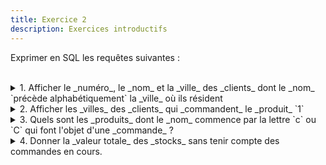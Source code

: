 ```yaml
---
title: Exercice 2
description: Exercices introductifs
---
```



Exprimer en SQL les requêtes suivantes :

<br/>

<details>
<summary>1. Afficher le _numéro_, le _nom_ et la _ville_ des _clients_ dont le _nom_ `précède alphabétiquement` la _ville_ où ils résident</summary>

<SQLiteQuery
 sqliteDB="public/sample/ecommerce/ecommerce-fr-erd-v2.sqlite"
 title="Clients"
 query="
    SELECT c.numero, c.nom, c.ville
    FROM Clients c
    WHERE c.nom < c.ville
"
/>

</details>

<details>
<summary>2. Afficher les _villes_ des _clients_ qui _commandent_ le _produit_ `1`</summary>

<SQLiteQuery
 sqliteDB="public/sample/ecommerce/ecommerce-fr-erd-v2.sqlite"
 title="Clients"
 query= {`
 SELECT C.ville FROM Clients C WHERE C.numero IN (
    SELECT COM.numeroClient FROM Commandes COM WHERE COM.numero IN (
        SELECT D.numeroCommande FROM Details D WHERE D.numeroProduit = 1
    )
);
`}
/>

</details>

<details>
<summary>3. Quels sont les _produits_ dont le _nom_ commence par la lettre `c` ou `C` qui font l'objet d'une _commande_ ?</summary>

<SQLiteQuery
 sqliteDB="public/sample/ecommerce/ecommerce-fr-erd-v2.sqlite"
 title="Produits"
 query= {`
    SELECT P.numero, P.nom 
    FROM Produits P 
    WHERE 
        ( P.nom LIKE 'c%' OR P.nom LIKE 'C%' )
        AND P.numero IN ( SELECT D.numeroProduit FROM Details D );
`}
/>

</details>


<details>
<summary>4. Donner la _valeur totale_ des _stocks_ sans tenir compte des commandes en cours.</summary>

<SQLiteQuery
 sqliteDB="public/sample/ecommerce/ecommerce-fr-erd-v2.sqlite"
 title="Produits"
 query= {`
    SELECT SUM(P.stock * P.prix) AS 'Valeur du stock' 
    FROM Produits P;
`}
/>

</details>






